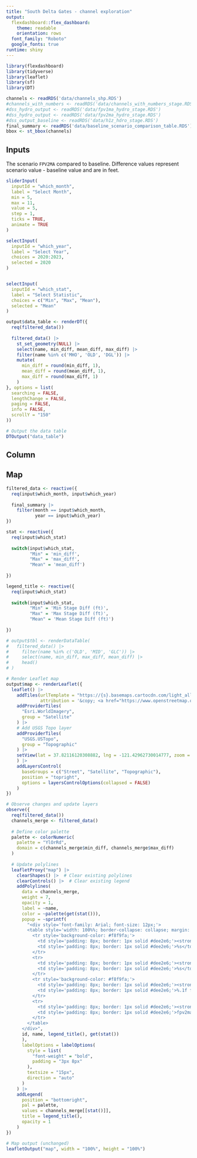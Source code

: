 ```yaml
---
title: "South Delta Gates - channel exploration"
output: 
  flexdashboard::flex_dashboard:
    theme: readable
    orientation: rows
  font_family: "Roboto"
  google_fonts: true
runtime: shiny
---
```


```r
library(flexdashboard)
library(tidyverse)
library(leaflet)
library(sf)
library(DT)
```

```r
channels <- readRDS('data/channels_shp.RDS')
#channels_with_numbers <- readRDS('data/channels_with_numbers_stage.RDS')
#dss_hydro_output <- readRDS('data/fpv1ma_hydro_stage.RDS')
#dss_hydro_output <- readRDS('data/fpv2ma_hydro_stage.RDS')
#dss_output_baseline <- readRDS('data/h1z_hdro_stage.RDS')
final_summary <- readRDS('data/baseline_scenario_comparison_table.RDS')
bbox <- st_bbox(channels)
```

## Inputs {.sidebar data-width=500}

The scenario `FPV2MA` compared to baseline. Difference values represent scenario value - baseline value and are in feet. 

```r
sliderInput(
  inputId = "which_month",
  label = "Select Month",
  min = 5,
  max = 11,
  value = 5,
  step = 1,
  ticks = TRUE, 
  animate = TRUE
)

selectInput(
  inputId = "which_year", 
  label = "Select Year", 
  choices = 2020:2023, 
  selected = 2020
)


selectInput(
  inputId = "which_stat", 
  label = "Select Statistic", 
  choices = c("Min", "Max", "Mean"), 
  selected = "Mean"
)

output$data_table <- renderDT({
  req(filtered_data()) 
  
  filtered_data() |> 
    st_set_geometry(NULL) |>  
    select(name, min_diff, mean_diff, max_diff) |> 
    filter(name %in% c('MHO', 'OLD', 'DGL')) |> 
    mutate(
      min_diff = round(min_diff, 1), 
      mean_diff = round(mean_diff, 1),
      max_diff = round(max_diff, 1)
    ) 
}, options = list(
  searching = FALSE,  
  lengthChange = FALSE,  
  paging = FALSE, 
  info = FALSE,
  scrollY = "150" 
))

# Output the data table
DTOutput("data_table")

```

## Column {data-width="100" data-height="100"}

## Map

```r
filtered_data <- reactive({
  req(input$which_month, input$which_year)
  
  final_summary |> 
    filter(month == input$which_month,
           year == input$which_year) 
})

stat <- reactive({
  req(input$which_stat)
  
  switch(input$which_stat, 
         "Min" = 'min_diff', 
         "Max" = 'max_diff',
         "Mean" = 'mean_diff')
  
})

legend_title <- reactive({
  req(input$which_stat)
  
  switch(input$which_stat, 
         "Min" = 'Min Stage Diff (ft)', 
         "Max" = 'Max Stage Diff (ft)',
         "Mean" = 'Mean Stage Diff (ft)')
  
})

# output$tbl <- renderDataTable(
#   filtered_data() |> 
#     filter(name %in% c('OLD', 'MID', 'GLC')) |> 
#     select(name, min_diff, max_diff, mean_diff) |> 
#     head()
# )

# Render Leaflet map
output$map <- renderLeaflet({
  leaflet() |> 
    addTiles(urlTemplate = "https://{s}.basemaps.cartocdn.com/light_all/{z}/{x}/{y}{r}.png",
             attribution = '&copy; <a href="https://www.openstreetmap.org/copyright">OpenStreetMap</a> contributors &copy; <a href="https://carto.com/">CARTO</a>', group = "Street") |> 
    addProviderTiles(
      "Esri.WorldImagery",
      group = "Satellite"
    ) |>
    # Add USGS Topo layer
    addProviderTiles(
      "USGS.USTopo",
      group = "Topographic"
    ) |>
    setView(lat = 37.82116120308882, lng = -121.42962730014777, zoom = 13  # Adjust this value as needed (higher number = more zoomed in)
    ) |> 
    addLayersControl(
      baseGroups = c("Street", "Satellite", "Topographic"),
      position = "topright",
      options = layersControlOptions(collapsed = FALSE)
    )
})

# Observe changes and update layers
observe({
  req(filtered_data())
  channels_merge <- filtered_data()
  
  # Define color palette
  palette <- colorNumeric(
    palette = "YlOrRd",
    domain = c(channels_merge$min_diff, channels_merge$max_diff)
  )
  
  # Update polylines
  leafletProxy("map") |>
    clearShapes() |>  # Clear existing polylines
    clearControls() |>  # Clear existing legend
    addPolylines(
      data = channels_merge,
      weight = 7,
      opacity = 1,
      label = ~name,
      color = ~palette(get(stat())),
      popup = ~sprintf(
        "<div style='font-family: Arial; font-size: 12px;'>
        <table style='width: 100%%; border-collapse: collapse; margin: 10px 0;'>
          <tr style='background-color: #f8f9fa;'>
            <td style='padding: 8px; border: 1px solid #dee2e6;'><strong>ID</strong></td>
            <td style='padding: 8px; border: 1px solid #dee2e6;'>%s</td>
          </tr>
          <tr>
            <td style='padding: 8px; border: 1px solid #dee2e6;'><strong>Name</strong></td>
            <td style='padding: 8px; border: 1px solid #dee2e6;'>%s</td>
          </tr>
          <tr style='background-color: #f8f9fa;'>
            <td style='padding: 8px; border: 1px solid #dee2e6;'><strong>%s</strong></td>
            <td style='padding: 8px; border: 1px solid #dee2e6;'>%.1f ft</td>
          </tr>
          <tr>
            <td style='padding: 8px; border: 1px solid #dee2e6;'><strong>Scenario</strong></td>
            <td style='padding: 8px; border: 1px solid #dee2e6;'>fpv2ma</td>
          </tr>
        </table>
      </div>",
      id, name, legend_title(), get(stat())
      ), 
      labelOptions = labelOptions(
        style = list(
          "font-weight" = "bold",
          padding = "3px 8px"
        ),
        textsize = "15px",
        direction = "auto"
      )
    ) |>
    addLegend(
      position = "bottomright",
      pal = palette,
      values = channels_merge[[stat()]],
      title = legend_title(),
      opacity = 1
    )
})

# Map output (unchanged)
leafletOutput("map", width = "100%", height = "100%")

```
